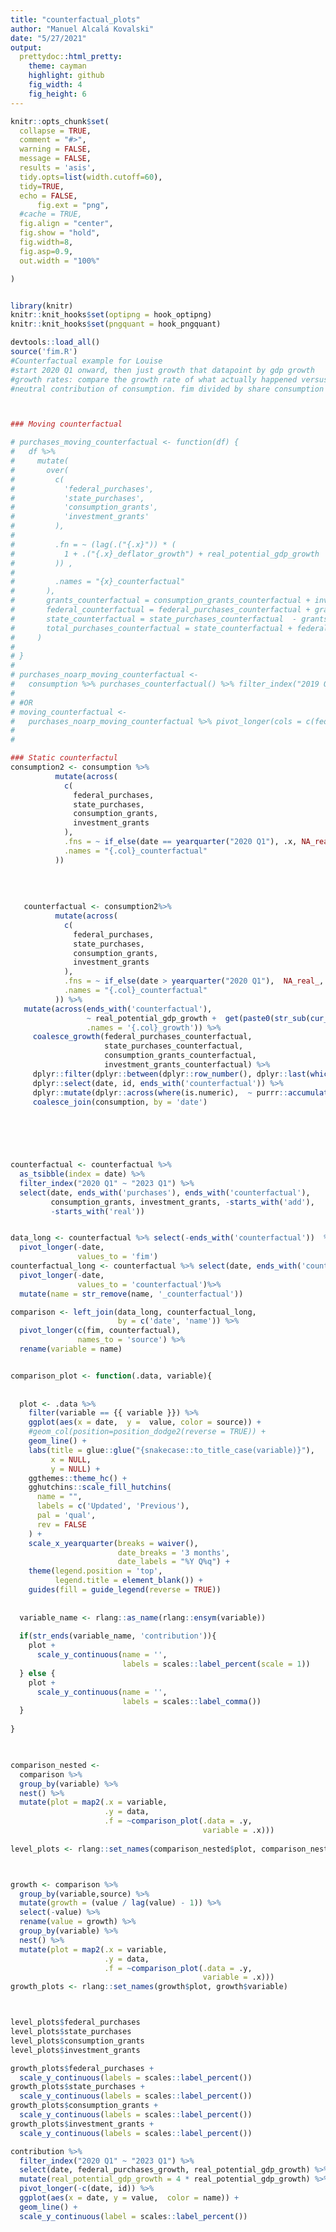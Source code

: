 ```yaml
---
title: "counterfactual_plots"
author: "Manuel Alcalá Kovalski"
date: "5/27/2021"
output:
  prettydoc::html_pretty:
    theme: cayman
    highlight: github
    fig_width: 4
    fig_height: 6
---
```


```r
knitr::opts_chunk$set(
  collapse = TRUE,
  comment = "#>",
  warning = FALSE,
  message = FALSE,
  results = 'asis',
  tidy.opts=list(width.cutoff=60),
  tidy=TRUE, 
  echo = FALSE,
      fig.ext = "png",
  #cache = TRUE,
  fig.align = "center",
  fig.show = "hold",
  fig.width=8, 
  fig.asp=0.9,
  out.width = "100%"

)


library(knitr)
knitr::knit_hooks$set(optipng = hook_optipng)
knitr::knit_hooks$set(pngquant = hook_pngquant)
```


```r
devtools::load_all()
source('fim.R')
#Counterfactual example for Louise
#start 2020 Q1 onward, then just growth that datapoint by gdp growth
#growth rates: compare the growth rate of what actually happened versus the counterfactual of inflation + potential gdp growth
#neutral contribution of consumption. fim divided by share consumption (or other component) is the FI of consumption



### Moving counterfactual

# purchases_moving_counterfactual <- function(df) {
#   df %>%
#     mutate(
#       over(
#         c(
#           'federal_purchases',
#           'state_purchases',
#           'consumption_grants',
#           'investment_grants'
#         ),
#         
#         .fn = ~ (lag(.("{.x}")) * (
#           1 + .("{.x}_deflator_growth") + real_potential_gdp_growth
#         )) ,
#         
#         .names = "{x}_counterfactual"
#       ),
#       grants_counterfactual = consumption_grants_counterfactual + investment_grants_counterfactual,
#       federal_counterfactual = federal_purchases_counterfactual + grants_counterfactual,
#       state_counterfactual = state_purchases_counterfactual  - grants_counterfactual,
#       total_purchases_counterfactual = state_counterfactual + federal_counterfactual
#     )
#   
# }
# 
# purchases_noarp_moving_counterfactual <-
#   consumption %>% purchases_counterfactual() %>% filter_index("2019 Q1" ~ "2023 Q1")
# 
# #OR
# moving_counterfactual <-
#   purchases_noarp_moving_counterfactual %>% pivot_longer(cols = c(federal_purchases, federal_purchases_counterfactual)) %>% ggplot(aes(x = date, y = value, color = name)) + geom_line() + theme(legend.position = "top")
# 
# 

### Static counterfactul
consumption2 <- consumption %>%
          mutate(across(
            c(
              federal_purchases,
              state_purchases,
              consumption_grants,
              investment_grants
            ),
            .fns = ~ if_else(date == yearquarter("2020 Q1"), .x, NA_real_),
            .names = "{.col}_counterfactual"
          ))
        
     
        
        
   counterfactual <- consumption2%>%
          mutate(across(
            c(
              federal_purchases,
              state_purchases,
              consumption_grants,
              investment_grants
            ),
            .fns = ~ if_else(date > yearquarter("2020 Q1"),  NA_real_, .x),
            .names = "{.col}_counterfactual"
          )) %>% 
   mutate(across(ends_with('counterfactual'),
                 ~ real_potential_gdp_growth +  get(paste0(str_sub(cur_column(), end = -16), "_deflator_growth")),
                 .names = '{.col}_growth')) %>% 
     coalesce_growth(federal_purchases_counterfactual,
                     state_purchases_counterfactual,
                     consumption_grants_counterfactual,
                     investment_grants_counterfactual) %>% 
     dplyr::filter(dplyr::between(dplyr::row_number(), dplyr::last(which(date == yearquarter("2020 Q1"))), n())) %>% 
     dplyr::select(date, id, ends_with('counterfactual')) %>% 
     dplyr::mutate(dplyr::across(where(is.numeric),  ~ purrr::accumulate(.x, `*`))) %>% 
     coalesce_join(consumption, by = 'date') 
          
   




counterfactual <- counterfactual %>% 
  as_tsibble(index = date) %>% 
  filter_index("2020 Q1" ~ "2023 Q1") %>% 
  select(date, ends_with('purchases'), ends_with('counterfactual'), 
         consumption_grants, investment_grants, -starts_with('add'),
         -starts_with('real'))


data_long <- counterfactual %>% select(-ends_with('counterfactual'))  %>% 
  pivot_longer(-date,
               values_to = 'fim')
counterfactual_long <- counterfactual %>% select(date, ends_with('counterfactual')) %>% 
  pivot_longer(-date,
               values_to = 'counterfactual')%>% 
  mutate(name = str_remove(name, '_counterfactual'))

comparison <- left_join(data_long, counterfactual_long,
                        by = c('date', 'name')) %>% 
  pivot_longer(c(fim, counterfactual),
               names_to = 'source') %>% 
  rename(variable = name)


comparison_plot <- function(.data, variable){
  
  
  plot <- .data %>% 
    filter(variable == {{ variable }}) %>% 
    ggplot(aes(x = date,  y =  value, color = source)) +
    #geom_col(position=position_dodge2(reverse = TRUE)) +
    geom_line() +
    labs(title = glue::glue("{snakecase::to_title_case(variable)}"),
         x = NULL,
         y = NULL) +
    ggthemes::theme_hc() +
    gghutchins::scale_fill_hutchins(
      name = "",
      labels = c('Updated', 'Previous'),
      pal = 'qual',
      rev = FALSE
    ) +
    scale_x_yearquarter(breaks = waiver(),
                        date_breaks = '3 months',
                        date_labels = "%Y Q%q") +
    theme(legend.position = 'top',
          legend.title = element_blank()) +
    guides(fill = guide_legend(reverse = TRUE)) 
  
  
  variable_name <- rlang::as_name(rlang::ensym(variable))
  
  if(str_ends(variable_name, 'contribution')){
    plot + 
      scale_y_continuous(name = '', 
                         labels = scales::label_percent(scale = 1))
  } else {
    plot +
      scale_y_continuous(name = '', 
                         labels = scales::label_comma())
  }
  
}


  
comparison_nested <-
  comparison %>% 
  group_by(variable) %>% 
  nest() %>% 
  mutate(plot = map2(.x = variable,
                     .y = data,
                     .f = ~comparison_plot(.data = .y, 
                                           variable = .x)))
   
level_plots <- rlang::set_names(comparison_nested$plot, comparison_nested$variable)



growth <- comparison %>% 
  group_by(variable,source) %>% 
  mutate(growth = (value / lag(value) - 1)) %>% 
  select(-value) %>% 
  rename(value = growth) %>% 
  group_by(variable) %>% 
  nest() %>% 
  mutate(plot = map2(.x = variable,
                     .y = data,
                     .f = ~comparison_plot(.data = .y, 
                                           variable = .x)))
growth_plots <- rlang::set_names(growth$plot, growth$variable)




```

```r
level_plots$federal_purchases
level_plots$state_purchases
level_plots$consumption_grants
level_plots$investment_grants

growth_plots$federal_purchases +
  scale_y_continuous(labels = scales::label_percent())
growth_plots$state_purchases +
  scale_y_continuous(labels = scales::label_percent())
growth_plots$consumption_grants +
  scale_y_continuous(labels = scales::label_percent())
growth_plots$investment_grants + 
  scale_y_continuous(labels = scales::label_percent())
```

```r
contribution %>% 
  filter_index("2020 Q1" ~ "2023 Q1") %>% 
  select(date, federal_purchases_growth, real_potential_gdp_growth) %>% 
  mutate(real_potential_gdp_growth = 4 * real_potential_gdp_growth) %>% 
  pivot_longer(-c(date, id)) %>% 
  ggplot(aes(x = date, y = value,  color = name)) +
  geom_line() +
  scale_y_continuous(label = scales::label_percent())
  
```

